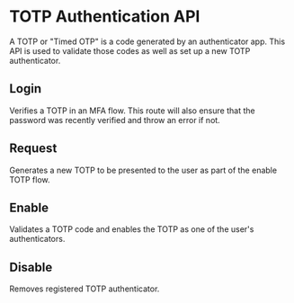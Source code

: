 

# TOTP Authentication API

A TOTP or "Timed OTP" is a code generated by an authenticator app. This API is
used to validate those codes as well as set up a new TOTP authenticator.

## Login

Verifies a TOTP in an MFA flow. This route will also ensure that the password
was recently verified and throw an error if not.

<Route route="POST /1/auth/totp/login" />

## Request

Generates a new TOTP to be presented to the user as part of the enable TOTP
flow.

<Route route="POST /1/auth/totp/request" />

## Enable

Validates a TOTP code and enables the TOTP as one of the user's authenticators.

<Route route="POST /1/auth/totp/enable" />

## Disable

Removes registered TOTP authenticator.

<Route route="POST /1/auth/totp/disable" />

